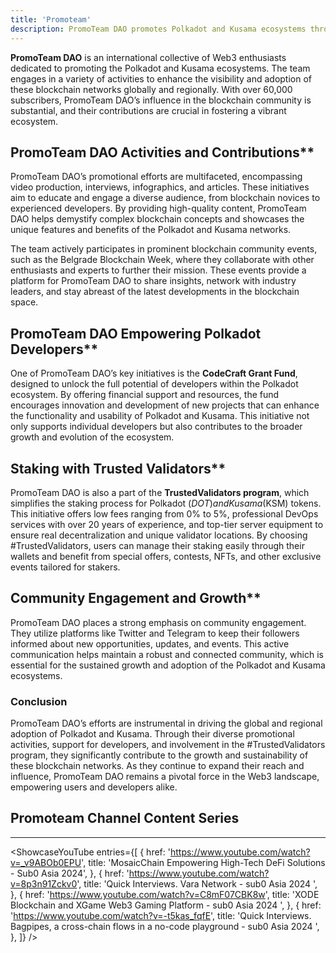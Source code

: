 ```yaml
---
title: 'Promoteam'
description: PromoTeam DAO promotes Polkadot and Kusama ecosystems through videos, articles, and events, engaging 60K+ subscribers worldwide.
---
```



**PromoTeam DAO** is an international collective of Web3 enthusiasts dedicated to promoting the Polkadot and Kusama ecosystems. The team engages in a variety of activities to enhance the visibility and adoption of these blockchain networks globally and regionally. With over 60,000 subscribers, PromoTeam DAO’s influence in the blockchain community is substantial, and their contributions are crucial in fostering a vibrant ecosystem.

## PromoTeam DAO Activities and Contributions**
PromoTeam DAO’s promotional efforts are multifaceted, encompassing video production, interviews, infographics, and articles. These initiatives aim to educate and engage a diverse audience, from blockchain novices to experienced developers. By providing high-quality content, PromoTeam DAO helps demystify complex blockchain concepts and showcases the unique features and benefits of the Polkadot and Kusama networks.

The team actively participates in prominent blockchain community events, such as the Belgrade Blockchain Week, where they collaborate with other enthusiasts and experts to further their mission. These events provide a platform for PromoTeam DAO to share insights, network with industry leaders, and stay abreast of the latest developments in the blockchain space.

## PromoTeam DAO Empowering Polkadot Developers**
One of PromoTeam DAO’s key initiatives is the **CodeCraft Grant Fund**, designed to unlock the full potential of developers within the Polkadot ecosystem. By offering financial support and resources, the fund encourages innovation and development of new projects that can enhance the functionality and usability of Polkadot and Kusama. This initiative not only supports individual developers but also contributes to the broader growth and evolution of the ecosystem.

## Staking with Trusted Validators**
PromoTeam DAO is also a part of the **TrustedValidators program**, which simplifies the staking process for Polkadot ($DOT) and Kusama ($KSM) tokens. This initiative offers low fees ranging from 0% to 5%, professional DevOps services with over 20 years of experience, and top-tier server equipment to ensure real decentralization and unique validator locations. By choosing #TrustedValidators, users can manage their staking easily through their wallets and benefit from special offers, contests, NFTs, and other exclusive events tailored for stakers.

## Community Engagement and Growth**
PromoTeam DAO places a strong emphasis on community engagement. They utilize platforms like Twitter and Telegram to keep their followers informed about new opportunities, updates, and events. This active communication helps maintain a robust and connected community, which is essential for the sustained growth and adoption of the Polkadot and Kusama ecosystems.

### Conclusion
PromoTeam DAO’s efforts are instrumental in driving the global and regional adoption of Polkadot and Kusama. Through their diverse promotional activities, support for developers, and involvement in the #TrustedValidators program, they significantly contribute to the growth and sustainability of these blockchain networks. As they continue to expand their reach and influence, PromoTeam DAO remains a pivotal force in the Web3 landscape, empowering users and developers alike.


## Promoteam Channel Content Series
----------------
<ShowcaseYouTube
  entries={[
          {
      href: 'https://www.youtube.com/watch?v=_v9ABOb0EPU',
      title: 'MosaicChain Empowering High-Tech DeFi Solutions -  Sub0 Asia 2024',
     },
      {
      href: 'https://www.youtube.com/watch?v=8p3n91Zckv0',
      title: 'Quick Interviews. Vara Network - sub0 Asia 2024 ',
    },
          {
      href: 'https://www.youtube.com/watch?v=C8mF07CBK8w',
      title: 'XODE Blockchain and XGame Web3 Gaming Platform - sub0 Asia 2024 ',
    },
          {
      href: 'https://www.youtube.com/watch?v=-t5kas_fqfE',
      title: 'Quick Interviews. Bagpipes, а cross-chain flows in a no-code playground - sub0 Asia 2024 ',
    },
  ]}
/>